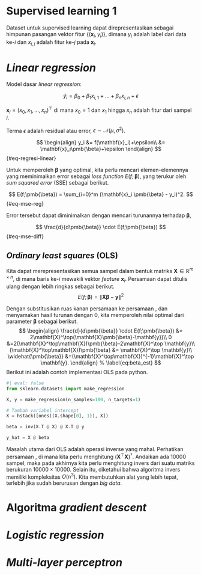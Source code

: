 # Supervised learning 1

Dataset untuk supervised learning dapat direpresentasikan sebagai himpunan pasangan vektor fitur $\left\{ (\mathbf{x}_i, y_i) \right\}$, dimana $y_i$ adalah label dari data ke-$i$ dan $x_{i,j}$ adalah fitur ke-$j$ pada $\mathbf{x}_i$.


# _Linear regression_

Model dasar _linear regression_: 

$$
\hat{y}_i = \beta_0 + \beta_1 x_{i,1} + ... + \beta_n x_{i,n} + \epsilon
$$

$\mathbf{x}_i = (x_0, x_1, ..., x_n)^\top$ di mana $x_0 = 1$ dan $x_1$ hingga $x_n$ adalah fitur dari sampel $i$.

Terma $\epsilon$ adalah residual atau error, $\epsilon \sim \mathcal{N}(\mu, \sigma^2)$. 

$$
\begin{align}
	y_i &= f(\mathbf{x}_i)+\epsilon\\
	    &= \mathbf{x}_i\pmb{\beta}+\epsilon
\end{align}
$${#eq-regresi-linear}

Untuk memperoleh $\pmb{\beta}$ yang optimal, kita perlu mencari elemen-elemennya yang meminimalkan error sebagai _loss function_ $E(f;\pmb{\beta})$, yang terukur oleh _sum squared error_ (SSE) sebagai berikut.


$$
E(f;\pmb{\beta}) = \sum_{i=0}^m (\mathbf{x}_i \pmb{\beta} - y_i)^2.
$${#eq-mse-reg}

Error tersebut dapat diminimalkan dengan mencari turunannya terhadap $\pmb{\beta}$,

$$
\frac{d}{d\pmb{\beta}} \cdot E(f;\pmb{\beta})
$${#eq-mse-diff}

## _Ordinary least squares_ (OLS)

Kita dapat merepresentasikan semua sampel dalam bentuk matriks $\mathbf{X} \in \mathbb{R}^{m \times n}$, di mana baris ke-$i$ mewakili vektor _feature_ $\mathbf{x}_i$.
Persamaan \ref{eq:mse_reg} dapat ditulis ulang dengan lebih ringkas sebagai berikut.
$$
E(f;\pmb{\beta}) = \lVert \mathbf{X}\pmb{\beta} - \mathbf{y} \rVert^2
% \label{eq:mse_matrix_form}
$$


Dengan substitusikan ruas kanan persamaan \ref{eq:mse_matrix_form} ke persamaan \ref{eq:mse_diff}, dan menyamakan hasil turunan dengan 0, kita memperoleh nilai optimal dari parameter $\pmb{\beta}$ sebagai berikut.
$$
\begin{align}
	\frac{d}{d\pmb{\beta}} \cdot E(f;\pmb{\beta}) &= 2\mathbf{X}^\top(\mathbf{X}\pmb{\beta}-\mathbf{y})\\
	0 &=2(\mathbf{X}^\top\mathbf{X})\pmb{\beta}-2\mathbf{X}^\top \mathbf{y}\\
	(\mathbf{X}^\top\mathbf{X})\pmb{\beta} &= \mathbf{X}^\top \mathbf{y}\\
	\widehat{\pmb{\beta}} &=(\mathbf{X}^\top\mathbf{X})^{-1}\mathbf{X}^\top 
    \mathbf{y}.
\end{align}
% \label{eq:beta_est}
$$
Berikut ini adalah contoh implementasi OLS pada python.

```python
#| eval: false
from sklearn.datasets import make_regression

X, y = make_regression(n_samples=100, n_targets=1)

# Tambah variabel intercept
X = hstack([ones((X.shape[0], 1)), X])

beta = inv(X.T @ X) @ X.T @ y

y_hat = X @ beta

```

Masalah utama dari OLS adalah operasi inverse yang mahal.
Perhatikan persamaan \ref{eq:beta_est}, di mana kita perlu menghitung $(\mathbf{X}^\top\mathbf{X})^\dagger$.
Andaikan ada 10000 sampel, maka pada akhirnya kita perlu menghitung invers dari suatu matriks berukuran $10000 \times 10000$.
Selain itu, diketahui bahwa algoritma invers memiliki kompleksitas $O(n^3)$.
Kita membutuhkan alat yang lebih tepat, terlebih jika sudah berurusan dengan _big data_.


# Algoritma _gradient descent_

# _Logistic regression_

# _Multi-layer perceptron_